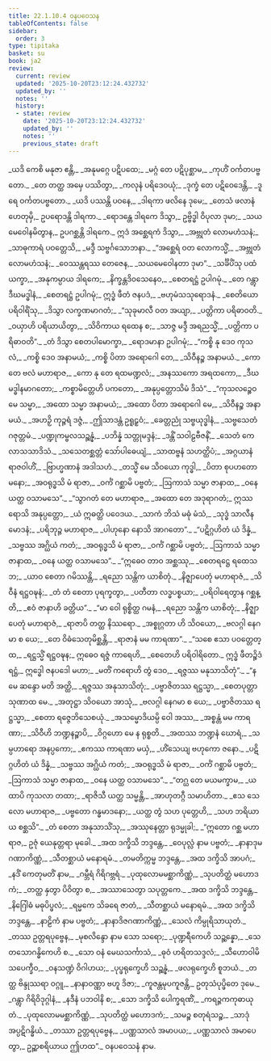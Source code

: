 ```yaml
---
title: 22.1.10.4 ဝနပဝေသန
tableOfContents: false
sidebar:
  order: 3
type: tipitaka
basket: su
book: ja2
review:
  current: review
  updated: '2025-10-20T23:12:24.432732'
  updated_by: ''
  notes: ''
  history:
  - state: review
    date: '2025-10-20T23:12:24.432732'
    updated_by: ''
    notes: ''
    previous_state: draft
---
```



<DynamicBreadcrumb />


<ReviewStatus review={frontmatter.review} showDetails={true} />

<HypothesisAnnotation frontmatter={frontmatter} />

<Division number="1869" book="ja2" e="ch" v="23" p="330">

<Paragraph number="3218" type="verses" book="ja2">
_ယဒိ ကေစိ မနုဇာ ဧန္တိ,_  
_အနုမဂ္ဂေ ပဋိပထေ;_  
_မဂ္ဂံ တေ ပဋိပုစ္ဆာမ,_  
_ကုဟိံ ဝင်္ကတပဗ္ဗတော._  

</Paragraph>

</Division>
<Division number="1870" book="ja2" e="ch" v="23" p="330">

<Paragraph number="3219" type="verses" book="ja2">
_တေ တတ္ထ အမှေ ပဿိတွာ,_  
_ကလုနံ ပရိဒေဝယုံ;_  
_ဒုက္ခံ တေ ပဋိဝေဒေန္တိ,_  
_ဒူရေ ဝင်္ကတပဗ္ဗတော._  

</Paragraph>

</Division>
<Division number="1871" book="ja2" e="ch" v="23" p="330">

<Paragraph number="3220" type="verses" book="ja2">
_ယဒိ ပဿန္တိ ပဝနေ,_  
_ဒါရကာ ဖလိနေ ဒုမေ;_  
_တေသံ ဖလာနံ ဟေတုမှိ,_  
ဥပရောဒန္တိ ဒါရကာ._  

</Paragraph>

</Division>
<Division number="1872" book="ja2" e="ch" v="23" p="330">

<Paragraph number="3221" book="ja2">
_ရောဒန္တေ ဒါရကေ ဒိသွာ,_  
ဥဗ္ဗိဒ္ဓါ ဝိပုလာ ဒုမာ;_  
_သယမေဝေါနမိတွာန,_  
ဥပဂစ္ဆန္တိ ဒါရကေ._  

</Paragraph>

</Division>
<Division number="1873" book="ja2" e="ch" v="23" p="330">

<Paragraph number="3222" type="verses" book="ja2">
ဣဒံ အစ္ဆေရကံ ဒိသွာ,_  
_အဗ္ဘုတံ လောမဟံသနံ;_  
_သာဓုကာရံ ပဝတ္တေသိ,_  
_မဒ္ဒီ သဗ္ဗင်္ဂသောဘနာ._  

</Paragraph>

</Division>
<Division number="1874" book="ja2" e="ch" v="23" p="330">

<Paragraph number="3223" type="verses" book="ja2">
_“အစ္ဆေရံ ဝတ လောကသ္မိံ,_  
_အဗ္ဘုတံ လောမဟံသနံ;_  
_ဝေဿန္တရဿ တေဇေန,_  
_သယမေဝေါနတာ ဒုမာ”._  

</Paragraph>

</Division>
<Division number="1875" book="ja2" e="ch" v="23" p="330">

<Paragraph number="3224" type="verses" book="ja2">
_သင်္ခိပိံသု ပထံ ယက္ခာ,_  
_အနုကမ္ပာယ ဒါရကေ;_  
_နိက္ခန္တဒိဝသေနေဝ,_  
_စေတရဋ္ဌံ ဥပါဂမုံ._  

</Paragraph>

</Division>
<Division number="1876" book="ja2" e="ch" v="23" p="330">

<Paragraph number="3225" type="verses" book="ja2">
_တေ ဂန္တွာ ဒီဃမဒ္ဓါနံ,_  
_စေတရဋ္ဌံ ဥပါဂမုံ;_  
ဣဒ္ဓံ ဖီတံ ဇနပဒံ,_  
_ဗဟုမံသသုရောဒနံ._  

</Paragraph>

</Division>
<Division number="1877" book="ja2" e="ch" v="23" p="330">

<Paragraph number="3226" type="verses" book="ja2">
_စေတိယော ပရိဝါရိံသု,_  
_ဒိသွာ လက္ခဏမာဂတံ;_  
_“သုခုမာလီ ဝတ အယျာ,_  
_ပတ္တိကာ ပရိဓာဝတိ._  

</Paragraph>

</Division>
<Division number="1878" book="ja2" e="ch" v="23" p="330">

<Paragraph number="3227" type="verses" book="ja2">
_ဝယှာဟိ ပရိယာယိတွာ,_  
_သိဝိကာယ ရထေန စ;_  
_သာဇ္ဇ မဒ္ဒီ အရညသ္မိံ,_  
_ပတ္တိကာ ပရိဓာဝတိ”._  

</Paragraph>

</Division>
<Division number="1879" book="ja2" e="ch" v="23" p="330">

<Paragraph number="3228" type="verses" book="ja2">
_တံ ဒိသွာ စေတပါမောက္ခာ,_  
_ရောဒမာနာ ဥပါဂမုံ;_  
_“ကစ္စိ နု ဒေဝ ကုသလံ,_  
_ကစ္စိ ဒေဝ အနာမယံ;_  
_ကစ္စိ ပိတာ အရောဂေါ တေ,_  
_သိဝီနဉ္စ အနာမယံ._  

</Paragraph>

</Division>
<Division number="1880" book="ja2" e="ch" v="23" p="330">

<Paragraph number="3229" type="verses" book="ja2">
_ကော တေ ဗလံ မဟာရာဇ,_  
_ကော နု တေ ရထမဏ္ဍလံ;_  
_အနဿကော အရထကော,_  
_ဒီဃမဒ္ဓါနမာဂတော;_  
_ကစ္စာမိတ္တေဟိ ပကတော,_  
_အနုပ္ပတ္တောသိမံ ဒိသံ”._  

</Paragraph>

</Division>
<Division number="1881" book="ja2" e="ch" v="23" p="331">

<Paragraph number="3230" type="verses" book="ja2">
_“ကုသလဉ္စေဝ မေ သမ္မာ,_  
_အထော သမ္မာ အနာမယံ;_  
_အထော ပိတာ အရောဂေါ မေ,_  
_သိဝီနဉ္စ အနာမယံ._  

</Paragraph>

</Division>
<Division number="1882" book="ja2" e="ch" v="23" p="331">

<Paragraph number="3231" type="verses" book="ja2">
_အဟဉှိ ကုဉ္ဇရံ ဒဇ္ဇံ,_  
_ဤသာဒန္တံ ဥရူဠှဝံ;_  
_ခေတ္တညုံ သဗ္ဗယုဒ္ဓါနံ,_  
_သဗ္ဗသေတံ ဂဇုတ္တမံ._  

</Paragraph>

</Division>
<Division number="1883" book="ja2" e="ch" v="23" p="331">

<Paragraph number="3232" type="verses" book="ja2">
_ပဏ္ဍုကမ္ဗလသဉ္ဆန္နံ,_  
_ပဘိန္နံ သတ္တုမဒ္ဒနံ;_  
_ဒန္တိံ သဝါဠဗီဇနိံ,_  
_သေတံ ကေလာသသာဒိသံ._  

</Paragraph>

</Division>
<Division number="1884" book="ja2" e="ch" v="23" p="331">

<Paragraph number="3233" type="verses" book="ja2">
_သသေတစ္ဆတ္တံ သော်ပါဓေယျံ,_  
_သာထဗ္ဗနံ သဟတ္ထိပံ;_  
_အဂ္ဂယာနံ ရာဇဝါဟိံ,_  
_ဗြာဟ္မဏာနံ အဒါသဟံ._  

</Paragraph>

</Division>
<Division number="1885" book="ja2" e="ch" v="23" p="331">

<Paragraph number="3234" type="verses" book="ja2">
_တသ္မိံ မေ သိဝယော ကုဒ္ဓါ,_  
_ပိတာ စုပဟတောမနော;_  
_အဝရုဒ္ဓသိ မံ ရာဇာ,_  
_ဝင်္ကံ ဂစ္ဆာမိ ပဗ္ဗတံ;_  
_ဩကာသံ သမ္မာ ဇာနာထ,_  
_ဝနေ ယတ္ထ ဝသာမသေ”._  

</Paragraph>

</Division>
<Division number="1886" book="ja2" e="ch" v="23" p="331">

<Paragraph number="3235" type="verses" book="ja2">
_“သွာဂတံ တေ မဟာရာဇ,_  
_အထော တေ အဒုရာဂတံ;_  
ဣဿရောသိ အနုပ္ပတ္တော,_  
_ယံ ဣဓတ္ထိ ပဝေဒယ._  

</Paragraph>

</Division>
<Division number="1887" book="ja2" e="ch" v="23" p="331">

<Paragraph number="3236" type="verses" book="ja2">
_သာကံ ဘိသံ မဓုံ မံသံ,_  
_သုဒ္ဓံ သာလီနမောဒနံ;_  
_ပရိဘုဉ္ဇ မဟာရာဇ,_  
_ပါဟုနော နောသိ အာဂတော”._  

</Paragraph>

</Division>
<Division number="1888" book="ja2" e="ch" v="23" p="331">

<Paragraph number="3237" type="verses" book="ja2">
_“ပဋိဂ္ဂဟိတံ ယံ ဒိန္နံ,_  
_သဗ္ဗဿ အဂ္ဃိယံ ကတံ;_  
_အဝရုဒ္ဓသိ မံ ရာဇာ,_  
_ဝင်္ကံ ဂစ္ဆာမိ ပဗ္ဗတံ;_  
_ဩကာသံ သမ္မာ ဇာနာထ,_  
_ဝနေ ယတ္ထ ဝသာမသေ”._  

</Paragraph>

</Division>
<Division number="1889" book="ja2" e="ch" v="23" p="331">

<Paragraph number="3238" type="verses" book="ja2">
_“ဣဓေဝ တာဝ အစ္ဆဿု,_  
_စေတရဋ္ဌေ ရထေသဘ;_  
_ယာဝ စေတာ ဂမိဿန္တိ,_  
_ရညော သန္တိက ယာစိတုံ._  

</Paragraph>

</Division>
<Division number="1890" book="ja2" e="ch" v="23" p="331">

<Paragraph number="3239" type="verses" book="ja2">
_နိဇ္ဈာပေတုံ မဟာရာဇံ,_  
_သိဝီနံ ရဋ္ဌဝဍ္ဎနံ;_  
_တံ တံ စေတာ ပုရက္ခတွာ,_  
_ပတီတာ လဒ္ဓပစ္စယာ;_  
_ပရိဝါရေတွာန ဂစ္ဆန္တိ,_  
_ဧဝံ ဇာနာဟိ ခတ္တိယ”._  

</Paragraph>

</Division>
<Division number="1891" book="ja2" e="ch" v="23" p="331">

<Paragraph number="3240" type="verses" book="ja2">
_“မာ ဝေါ ရုစ္စိတ္ထ ဂမနံ,_  
_ရညော သန္တိက ယာစိတုံ;_  
_နိဇ္ဈာပေတုံ မဟာရာဇံ,_  
_ရာဇာပိ တတ္ထ နိဿရော._  

</Paragraph>

</Division>
<Division number="1892" book="ja2" e="ch" v="23" p="331">

<Paragraph number="3241" type="verses" book="ja2">
_အစ္စုဂ္ဂတာ ဟိ သိဝယော,_  
_ဗလဂ္ဂါ နေဂမာ စ ယေ;_  
_တေ ဝိဓံသေတုမိစ္ဆန္တိ,_  
_ရာဇာနံ မမ ကာရဏာ”._  

</Paragraph>

</Division>
<Division number="1893" book="ja2" e="ch" v="23" p="332">

<Paragraph number="3242" type="verses" book="ja2">
_“သစေ ဧသာ ပဝတ္တေတ္ထ,_  
_ရဋ္ဌသ္မိံ ရဋ္ဌဝဍ္ဎန;_  
ဣဓေဝ ရဇ္ဇံ ကာရေဟိ,_  
_စေတေဟိ ပရိဝါရိတော._  

</Paragraph>

</Division>
<Division number="1894" book="ja2" e="ch" v="23" p="332">

<Paragraph number="3243" book="ja2">
ဣဒ္ဓံ ဖီတဉ္စိဒံ ရဋ္ဌံ,_  
ဣဒ္ဓေါ ဇနပဒေါ မဟာ;_  
_မတိံ ကရောဟိ တွံ ဒေဝ,_  
_ရဇ္ဇဿ မနုသာသိတုံ”._  

</Paragraph>

</Division>
<Division number="1895" book="ja2" e="ch" v="23" p="332">

<Paragraph number="3244" type="verses" book="ja2">
_“န မေ ဆန္ဒော မတိ အတ္ထိ,_  
_ရဇ္ဇဿ အနုသာသိတုံ;_  
_ပဗ္ဗာဇိတဿ ရဋ္ဌသ္မာ,_  
_စေတပုတ္တာ သုဏာထ မေ._  

</Paragraph>

</Division>
<Division number="1896" book="ja2" e="ch" v="23" p="332">

<Paragraph number="3245" type="verses" book="ja2">
_အတုဋ္ဌာ သိဝယော အာသုံ,_  
_ဗလဂ္ဂါ နေဂမာ စ ယေ;_  
_ပဗ္ဗာဇိတဿ ရဋ္ဌသ္မာ,_  
_စေတာ ရဇ္ဇေဘိသေစယုံ._  

</Paragraph>

</Division>
<Division number="1897" book="ja2" e="ch" v="23" p="332">

<Paragraph number="3246" type="verses" book="ja2">
_အသမ္မောဒိယမ္ပိ ဝေါ အဿ,_  
_အစ္စန္တံ မမ ကာရဏာ;_  
_သိဝီဟိ ဘဏ္ဍနဉ္စာပိ,_  
_ဝိဂ္ဂဟော မေ န ရုစ္စတိ._  

</Paragraph>

</Division>
<Division number="1898" book="ja2" e="ch" v="23" p="332">

<Paragraph number="3247" type="verses" book="ja2">
_အထဿ ဘဏ္ဍနံ ဃောရံ,_  
_သမ္ပဟာရော အနပ္ပကော;_  
_ဧကဿ ကာရဏာ မယှံ,_  
_ဟိံသေယျ ဗဟုကော ဇနော._  

</Paragraph>

</Division>
<Division number="1899" book="ja2" e="ch" v="23" p="332">

<Paragraph number="3248" type="verses" book="ja2">
_ပဋိဂ္ဂဟိတံ ယံ ဒိန္နံ,_  
_သဗ္ဗဿ အဂ္ဃိယံ ကတံ;_  
_အဝရုဒ္ဓသိ မံ ရာဇာ,_  
_ဝင်္ကံ ဂစ္ဆာမိ ပဗ္ဗတံ;_  
_ဩကာသံ သမ္မာ ဇာနာထ,_  
_ဝနေ ယတ္ထ ဝသာမသေ”._  

</Paragraph>

</Division>
<Division number="1900" book="ja2" e="ch" v="23" p="332">

<Paragraph number="3249" type="verses" book="ja2">
_“တဂ္ဃ တေ မယမက္ခာမ,_  
_ယထာပိ ကုသလာ တထာ;_  
_ရာဇိသီ ယတ္ထ သမ္မန္တိ,_  
_အာဟုတဂ္ဂီ သမာဟိတာ._  

</Paragraph>

</Division>
<Division number="1901" book="ja2" e="ch" v="23" p="332">

<Paragraph number="3250" type="verses" book="ja2">
_ဧသ သေလော မဟာရာဇ,_  
_ပဗ္ဗတော ဂန္ဓမာဒနော;_  
_ယတ္ထ တွံ သဟ ပုတ္တေဟိ,_  
_သဟ ဘရိယာယ စစ္ဆသိ”._  

</Paragraph>

</Division>
<Division number="1902" book="ja2" e="ch" v="23" p="332">

<Paragraph number="3251" type="verses" book="ja2">
_တံ စေတာ အနုသာသိံသု,_  
_အဿုနေတ္တာ ရုဒမ္မုခါ;_  
_“ဣတော ဂစ္ဆ မဟာရာဇ,_  
ဥဇုံ ယေနုတ္တရာ မုခေါ._  

</Paragraph>

</Division>
<Division number="1903" book="ja2" e="ch" v="23" p="332">

<Paragraph number="3252" type="verses" book="ja2">
_အထ ဒက္ခိသိ ဘဒ္ဒန္တေ,_  
_ဝေပုလ္လံ နာမ ပဗ္ဗတံ;_  
_နာနာဒုမဂဏာကိဏ္ဏံ,_  
_သီတစ္ဆာယံ မနောရမံ._  

</Paragraph>

</Division>
<Division number="1904" book="ja2" e="ch" v="23" p="332">

<Paragraph number="3253" type="verses" book="ja2">
_တမတိက္ကမ္မ ဘဒ္ဒန္တေ,_  
_အထ ဒက္ခိသိ အာပဂံ;_  
_နဒိံ ကေတုမတိံ နာမ,_  
_ဂမ္ဘီရံ ဂိရိဂဗ္ဘရံ._  

</Paragraph>

</Division>
<Division number="1905" book="ja2" e="ch" v="23" p="332">

<Paragraph number="3254" type="verses" book="ja2">
_ပုထုလောမမစ္ဆာကိဏ္ဏံ,_  
_သုပတိတ္ထံ မဟောဒကံ;_  
_တတ္ထ နှတွာ ပိဝိတွာ စ,_  
_အဿာသေတွာ သပုတ္တကေ._  

</Paragraph>

</Division>
<Division number="1906" book="ja2" e="ch" v="23" p="333">

<Paragraph number="3255" type="verses" book="ja2">
_အထ ဒက္ခိသိ ဘဒ္ဒန္တေ,_  
_နိဂြေါဓံ မဓုပိပ္ဖလံ;_  
_ရမ္မကေ သိခရေ ဇာတံ,_  
_သီတစ္ဆာယံ မနောရမံ._  

</Paragraph>

</Division>
<Division number="1907" book="ja2" e="ch" v="23" p="333">

<Paragraph number="3256" type="verses" book="ja2">
_အထ ဒက္ခိသိ ဘဒ္ဒန္တေ,_  
_နာဠိကံ နာမ ပဗ္ဗတံ;_  
_နာနာဒိဇဂဏာကိဏ္ဏံ,_  
_သေလံ ကိမ္ပုရိသာယုတံ._  

</Paragraph>

</Division>
<Division number="1908" book="ja2" e="ch" v="23" p="333">

<Paragraph number="3257" type="verses" book="ja2">
_တဿ ဥတ္တရပုဗ္ဗေန,_  
_မုစလိန္ဒော နာမ သော သရော;_  
_ပုဏ္ဍရီကေဟိ သဉ္ဆန္နော,_  
_သေတသောဂန္ဓိကေဟိ စ._  

</Paragraph>

</Division>
<Division number="1909" book="ja2" e="ch" v="23" p="333">

<Paragraph number="3258" type="verses" book="ja2">
_သော ဝနံ မေဃသင်္ကာသံ,_  
_ဓုဝံ ဟရိတသဒ္ဒလံ;_  
_သီဟောဝါမိသပေက္ခီဝ,_  
_ဝနသဏ္ဍံ ဝိဂါဟယ;_  
_ပုပ္ဖရုက္ခေဟိ သဉ္ဆန္နံ,_  
_ဖလရုက္ခေဟိ စူဘယံ._  

</Paragraph>

</Division>
<Division number="1910" book="ja2" e="ch" v="23" p="333">

<Paragraph number="3259" type="verses" book="ja2">
_တတ္ထ ဗိန္ဒုဿရာ ဝဂ္ဂူ,_  
_နာနာဝဏ္ဏာ ဗဟူ ဒိဇာ;_  
_ကူဇန္တမုပကူဇန္တိ,_  
ဥတုသံပုပ္ဖိတေ ဒုမေ._  

</Paragraph>

</Division>
<Division number="1911" book="ja2" e="ch" v="23" p="333">

<Paragraph number="3260" type="verses" book="ja2">
_ဂန္တွာ ဂိရိဝိဒုဂ္ဂါနံ,_  
_နဒီနံ ပဘဝါနိ စ;_  
_သော ဒက္ခိသိ ပေါက္ခရဏိံ,_  
_ကရဉ္ဇကကုဓာယုတံ._  

</Paragraph>

</Division>
<Division number="1912" book="ja2" e="ch" v="23" p="333">

<Paragraph number="3261" type="verses" book="ja2">
_ပုထုလောမမစ္ဆာကိဏ္ဏံ,_  
_သုပတိတ္ထံ မဟောဒကံ;_  
_သမဉ္စ စတုရံသဉ္စ,_  
_သာဒုံ အပ္ပဋိဂန္ဓိယံ._  

</Paragraph>

</Division>
<Division number="1913" book="ja2" e="ch" v="23" p="333">

<Paragraph number="3262" type="verses" book="ja2">
_တဿာ ဥတ္တရပုဗ္ဗေန,_  
_ပဏ္ဏသာလံ အမာပယ;_  
_ပဏ္ဏသာလံ အမာပေတွာ,_  
ဥဉ္ဆာစရိယာယ ဤဟထ”._  


</Paragraph>
</Division>

<Paragraph number="3263" type="center" book="ja2">
ဝနပဝေသနံ နာမ.
</Paragraph>